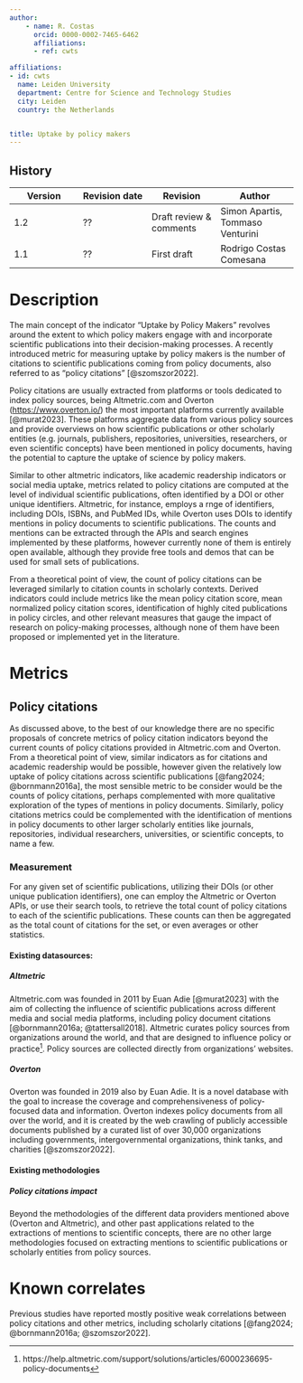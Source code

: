 ```yaml
---
author:
    - name: R. Costas
      orcid: 0000-0002-7465-6462
      affiliations:
      - ref: cwts

affiliations:
- id: cwts
  name: Leiden University
  department: Centre for Science and Technology Studies
  city: Leiden
  country: the Netherlands


title: Uptake by policy makers
---
```



::: {.callout collapse="true"}


# History

| Version | Revision date | Revision                | Author                           |
|------------------|------------------|------------------|--------------------|
| 1.2     | ??            | Draft review & comments | Simon Apartis, Tommaso Venturini |
| 1.1     | ??            | First draft             | Rodrigo Costas Comesana          |

:::

# Description

The main concept of the indicator "Uptake by Policy Makers" revolves around the extent to which policy makers engage with and incorporate scientific publications into their decision-making processes. A recently introduced metric for measuring uptake by policy makers is the number of citations to scientific publications coming from policy documents, also referred to as “policy citations” [@szomszor2022].

Policy citations are usually extracted from platforms or tools dedicated to index policy sources, being Altmetric.com and Overton (<https://www.overton.io/>) the most important platforms currently available [@murat2023]. These platforms aggregate data from various policy sources and provide overviews on how scientific publications or other scholarly entities (e.g. journals, publishers, repositories, universities, researchers, or even scientific concepts) have been mentioned in policy documents, having the potential to capture the uptake of science by policy makers.

Similar to other altmetric indicators, like academic readership indicators or social media uptake, metrics related to policy citations are computed at the level of individual scientific publications, often identified by a DOI or other unique identifiers. Altmetric, for instance, employs a rnge of identifiers, including DOIs, ISBNs, and PubMed IDs, while Overton uses DOIs to identify mentions in policy documents to scientific publications. The counts and mentions can be extracted through the APIs and search engines implemented by these platforms, however currently none of them is entirely open available, although they provide free tools and demos that can be used for small sets of publications.

From a theoretical point of view, the count of policy citations can be leveraged similarly to citation counts in scholarly contexts. Derived indicators could include metrics like the mean policy citation score, mean normalized policy citation scores, identification of highly cited publications in policy circles, and other relevant measures that gauge the impact of research on policy-making processes, although none of them have been proposed or implemented yet in the literature.

# Metrics

## Policy citations

As discussed above, to the best of our knowledge there are no specific proposals of concrete metrics of policy citation indicators beyond the current counts of policy citations provided in Altmetric.com and Overton. From a theoretical point of view, similar indicators as for citations and academic readership would be possible, however given the relatively low uptake of policy citations across scientific publications [@fang2024; @bornmann2016a], the most sensible metric to be consider would be the counts of policy citations, perhaps complemented with more qualitative exploration of the types of mentions in policy documents. Similarly, policy citations metrics could be complemented with the identification of mentions in policy documents to other larger scholarly entities like journals, repositories, individual researchers, universities, or scientific concepts, to name a few.

### Measurement

For any given set of scientific publications, utilizing their DOIs (or other unique publication identifiers), one can employ the Altmetric or Overton APIs, or use their search tools, to retrieve the total count of policy citations to each of the scientific publications. These counts can then be aggregated as the total count of citations for the set, or even averages or other statistics.

#### Existing datasources:

##### Altmetric

Altmetric.com was founded in 2011 by Euan Adie [@murat2023] with the aim of collecting the influence of scientific publications across different media and social media platforms, including policy document citations [@bornmann2016a; @tattersall2018]. Altmetric curates policy sources from organizations around the world, and that are designed to influence policy or practice[^1]. Policy sources are collected directly from organizations’ websites.

[^1]: https://help.altmetric.com/support/solutions/articles/6000236695-policy-documents

##### Overton

Overton was founded in 2019 also by Euan Adie. It is a novel database with the goal to increase the coverage and comprehensiveness of policy-focused data and information. Overton indexes policy documents from all over the world, and it is created by the web crawling of publicly accessible documents published by a curated list of over 30,000 organizations including governments, intergovernmental organizations, think tanks, and charities [@szomszor2022].

#### Existing methodologies

##### Policy citations impact

Beyond the methodologies of the different data providers mentioned above (Overton and Altmetric), and other past applications related to the extractions of mentions to scientific concepts, there are no other large methodologies focused on extracting mentions to scientific publications or scholarly entities from policy sources.

# Known correlates

Previous studies have reported mostly positive weak correlations between policy citations and other metrics, including scholarly citations [@fang2024; @bornmann2016a; @szomszor2022].